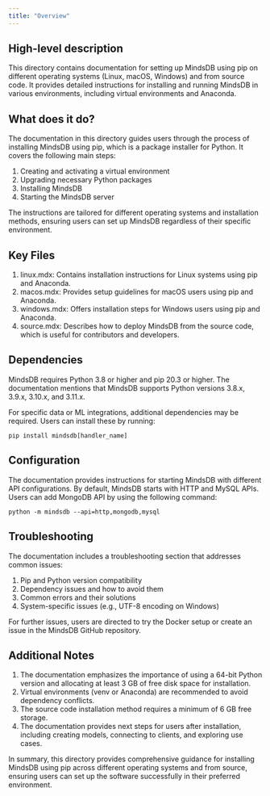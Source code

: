 ```yaml
---
title: "Overview"
---
```


## High-level description

This directory contains documentation for setting up MindsDB using pip on different operating systems (Linux, macOS, Windows) and from source code. It provides detailed instructions for installing and running MindsDB in various environments, including virtual environments and Anaconda.

## What does it do?

The documentation in this directory guides users through the process of installing MindsDB using pip, which is a package installer for Python. It covers the following main steps:

1. Creating and activating a virtual environment
2. Upgrading necessary Python packages
3. Installing MindsDB
4. Starting the MindsDB server

The instructions are tailored for different operating systems and installation methods, ensuring users can set up MindsDB regardless of their specific environment.

## Key Files

1. linux.mdx: Contains installation instructions for Linux systems using pip and Anaconda.
2. macos.mdx: Provides setup guidelines for macOS users using pip and Anaconda.
3. windows.mdx: Offers installation steps for Windows users using pip and Anaconda.
4. source.mdx: Describes how to deploy MindsDB from the source code, which is useful for contributors and developers.

## Dependencies

MindsDB requires Python 3.8 or higher and pip 20.3 or higher. The documentation mentions that MindsDB supports Python versions 3.8.x, 3.9.x, 3.10.x, and 3.11.x.

For specific data or ML integrations, additional dependencies may be required. Users can install these by running:

```
pip install mindsdb[handler_name]
```

## Configuration

The documentation provides instructions for starting MindsDB with different API configurations. By default, MindsDB starts with HTTP and MySQL APIs. Users can add MongoDB API by using the following command:

```
python -m mindsdb --api=http,mongodb,mysql
```

## Troubleshooting

The documentation includes a troubleshooting section that addresses common issues:

1. Pip and Python version compatibility
2. Dependency issues and how to avoid them
3. Common errors and their solutions
4. System-specific issues (e.g., UTF-8 encoding on Windows)

For further issues, users are directed to try the Docker setup or create an issue in the MindsDB GitHub repository.

## Additional Notes

1. The documentation emphasizes the importance of using a 64-bit Python version and allocating at least 3 GB of free disk space for installation.
2. Virtual environments (venv or Anaconda) are recommended to avoid dependency conflicts.
3. The source code installation method requires a minimum of 6 GB free storage.
4. The documentation provides next steps for users after installation, including creating models, connecting to clients, and exploring use cases.

In summary, this directory provides comprehensive guidance for installing MindsDB using pip across different operating systems and from source, ensuring users can set up the software successfully in their preferred environment.